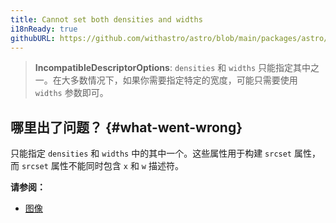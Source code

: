 ```yaml
---
title: Cannot set both densities and widths
i18nReady: true
githubURL: https://github.com/withastro/astro/blob/main/packages/astro/src/core/errors/errors-data.ts
---
```


> **IncompatibleDescriptorOptions**: `densities` 和 `widths` 只能指定其中之一。在大多数情况下，如果你需要指定特定的宽度，可能只需要使用 `widths` 参数即可。


## 哪里出了问题？ \{#what-went-wrong\}

只能指定 `densities` 和 `widths` 中的其中一个。这些属性用于构建 `srcset` 属性，而 `srcset` 属性不能同时包含 `x` 和 `w` 描述符。

**请参阅：**
-  [图像](/zh-cn/guides/images/)


